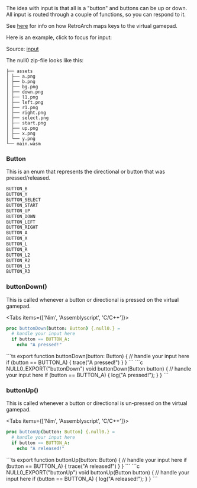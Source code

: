 
<Callout emoji="🕹">
The idea with input is that all is a "button" and buttons can be up or down. <br/>
All input is routed through a couple of functions, so you can respond to it.
</Callout>

See [here](https://docs.libretro.com/guides/input-and-controls/) for info on how RetroArch maps keys to the virtual gamepad.

Here is an example, click to focus for input:

<Cart cart='/input.null0' />

Source: [input](https://github.com/notnullgames/null0/tree/main/src/carts/input)


The null0 zip-file looks like this:
```
├── assets
│ ├── a.png
│ ├── b.png
│ ├── bg.png
│ ├── down.png
│ ├── l1.png
│ ├── left.png
│ ├── r1.png
│ ├── right.png
│ ├── select.png
│ ├── start.png
│ ├── up.png
│ ├── x.png
│ └── y.png
└── main.wasm
```

### Button

This is an enum that represents the directional or button that was pressed/released.

```ts
BUTTON_B
BUTTON_Y
BUTTON_SELECT
BUTTON_START
BUTTON_UP
BUTTON_DOWN
BUTTON_LEFT
BUTTON_RIGHT
BUTTON_A
BUTTON_X
BUTTON_L
BUTTON_R
BUTTON_L2
BUTTON_R2
BUTTON_L3
BUTTON_R3
```


### buttonDown()

This is called whenever a button or directional is pressed on the virtual gamepad.

<Tabs items={['Nim', 'Assemblyscript', 'C/C++']}>
<Tab>
```nim
proc buttonDown(button: Button) {.null0.} =
  # handle your input here
  if button == BUTTON_A:
    echo "A pressed!"
```
</Tab>

<Tab>
```ts
export function buttonDown(button: Button) {
  // handle your input here
  if (button == BUTTON_A) {
    trace("A pressed!")
  }
}
```
</Tab>

<Tab>
```c
NULL0_EXPORT("buttonDown")
void buttonDown(Button button) {
  // handle your input here
  if (button == BUTTON_A) {
    log("A pressed!");
  }
}
```
</Tab>
</Tabs>


### buttonUp()

This is called whenever a button or directional is un-pressed on the virtual gamepad.

<Tabs items={['Nim', 'Assemblyscript', 'C/C++']}>
<Tab>
```nim
proc buttonUp(button: Button) {.null0.} =
  # handle your input here
  if button == BUTTON_A:
    echo "A released!"
```
</Tab>

<Tab>
```ts
export function buttonUp(button: Button) {
  // handle your input here
  if (button == BUTTON_A) {
    trace("A released!")
  }
}
```
</Tab>

<Tab>
```c
NULL0_EXPORT("buttonUp")
void buttonUp(Button button) {
  // handle your input here
  if (button == BUTTON_A) {
    log("A released!");
  }
}
```
</Tab>
</Tabs>